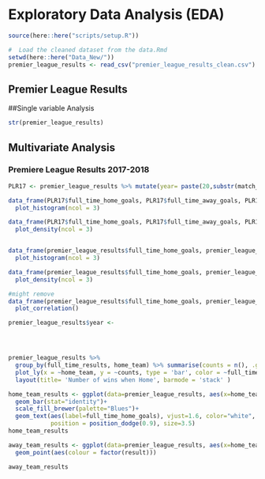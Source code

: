 # Exploratory Data Analysis (EDA)

```r
source(here::here("scripts/setup.R"))
```

```r
#  Load the cleaned dataset from the data.Rmd
setwd(here::here("Data_New/"))
premier_league_results <- read_csv("premier_league_results_clean.csv")
```

## Premier League Results

##Single variable Analysis

```r
str(premier_league_results)
```

## Multivariate Analysis


### Premiere League Results 2017-2018

```r
PLR17 <- premier_league_results %>% mutate(year= paste(20,substr(match_date, 7, 8), sep = ""), .after = match_date )
```

```r
data_frame(PLR17$full_time_home_goals, PLR17$full_time_away_goals, PLR17$full_time_results, PLR17$home_shots, PLR17$away_shots, PLR17$home_fouls, PLR17$away_fouls, PLR17$home_yellow_cards, PLR17$away_yellow_cards, PLR17$home_red_cards, PLR17$away_red_cards) %>%
  plot_histogram(ncol = 3)
```



```r
data_frame(PLR17$full_time_home_goals, PLR17$full_time_away_goals, PLR17$full_time_results, PLR17$home_shots, PLR17$away_shots, PLR17$home_fouls, PLR17$away_fouls, PLR17$home_yellow_cards, PLR17$away_yellow_cards, PLR17$home_red_cards, PLR17$away_red_cards) %>%
  plot_density(ncol = 3)
```


```r

```

```r
data_frame(premier_league_results$full_time_home_goals, premier_league_results$full_time_away_goals, premier_league_results$full_time_results, premier_league_results$home_shots, premier_league_results$away_shots, premier_league_results$home_fouls, premier_league_results$away_fouls, premier_league_results$home_yellow_cards, premier_league_results$away_yellow_cards, premier_league_results$home_red_cards, premier_league_results$away_red_cards) %>%
  plot_histogram(ncol = 3)
```


```r
data_frame(premier_league_results$full_time_home_goals, premier_league_results$full_time_away_goals, premier_league_results$full_time_results, premier_league_results$home_shots, premier_league_results$away_shots, premier_league_results$home_fouls, premier_league_results$away_fouls, premier_league_results$home_yellow_cards, premier_league_results$away_yellow_cards, premier_league_results$home_red_cards, premier_league_results$away_red_cards) %>%
  plot_density(ncol = 3)
```


```r
#might remove
data_frame(premier_league_results$full_time_home_goals, premier_league_results$full_time_away_goals, premier_league_results$home_shots, premier_league_results$away_shots, premier_league_results$home_fouls, premier_league_results$away_fouls, premier_league_results$home_yellow_cards, premier_league_results$away_yellow_cards, premier_league_results$home_red_cards, premier_league_results$away_red_cards) %>%
  plot_correlation()
```

```r
premier_league_results$year <- 
```


```r

```

```r

```

```r

```


```r
premier_league_results %>%
  group_by(full_time_results, home_team) %>% summarise(counts = n(), .groups = 'drop') %>%
  plot_ly(x = ~home_team, y = ~counts, type = 'bar', color = ~full_time_results, height = 1000, width = 600) %>%
  layout(title= 'Number of wins when Home', barmode = 'stack' )
```

```r

home_team_results <- ggplot(data=premier_league_results, aes(x=home_team, y=full_time_results, fill=full_time_results)) +
  geom_bar(stat="identity")+
  scale_fill_brewer(palette="Blues")+
  geom_text(aes(label=full_time_home_goals), vjust=1.6, color="white",
            position = position_dodge(0.9), size=3.5)
home_team_results

away_team_results <- ggplot(data=premier_league_results, aes(x=home_team, y=away_team)) +
  geom_point(aes(colour = factor(result)))

away_team_results
```

